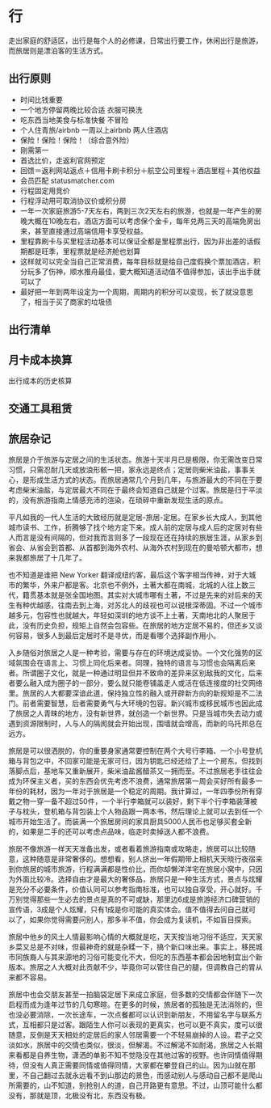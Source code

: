 # 行

走出家庭的舒适区，出行是每个人的必修课，日常出行要工作，休闲出行是旅游，而旅居则是漂泊客的生活方式。

## 出行原则

- 时间比钱重要
- 一个地方停留两晚比较合适 衣服可换洗
- 吃东西当地美食与标准快餐 不冒险
- 个人住青旅/airbnb 一周以上airbnb 两人住酒店
- 保险！保险！保险！（综合意外险）
- 刚需第一
- 首选比价，走返利官网预定
- 回馈＝返利网站返点＋信用卡刷卡积分＋航空公司里程＋酒店里程＋其他权益
- 会员匹配 statusmatcher.com
- 行程固定用竞价
- 行程浮动用可取消协议价或积分房
- 一年一次家庭旅游5-7天左右，两到三次2天左右的旅游，也就是一年产生的房晚大概在10晚左右，酒店方面可以考虑保个金卡，每年兑两三天的高端免房出来，甚至直接通过高端信用卡享受权益。
- 里程靠刷卡与买里程活动基本可以保证全都是里程票出行，因为非出差的话假期都是旺季，里程票就是经济舱也划算
- 这样就可以完全当自己正常消费，每年目标就是给自己度假换个票加酒店，积分玩多了伤神，顺水推舟最佳，要大概知道活动值不值得参加，该出手出手就可以了
- 最好把一年到两年设定为一个周期，周期内的积分可以变现，长了就没意思了，相当于买了商家的垃圾债

## 出行清单

## 月卡成本换算

出行成本的历史核算

## 交通工具租赁

## 旅居杂记

旅居是介于旅游与定居之间的生活状态。旅游十天半月已是极限，你无需改变日常习惯，只需忍耐几天或放浪形骸一把，家永远是终点；定居则柴米油盐，事事关心，是形成生活方式的状态。而旅居通常几个月到几年，与旅游最大的不同在于要考虑柴米油盐，与定居最大不同在于最终会知道自己就是个过客。旅居是归于平淡的，没有旅游指南上情感充沛的渲染，在琐碎中重新发现生活的原点。

平凡如我的一代人生活的大致经历就是定居-旅居-定居。在家乡长大成人，到其他城市读书、工作，折腾够了找个地方定下来。成人前的定居与成人后的定居对有些人而言是没有间隔的，但对我而言则多了一段现在还在持续的旅居生涯，从家乡到省会、从省会到首都、从首都到海外农村、从海外农村到现在的曼哈顿大都市，想来我都旅居了十几年了。

也不知道是谁把 New Yorker 翻译成纽约客，最后这个客字相当传神，对于大城市的繁华，外来户都是客。北京也不例外，土著大都在南城，北城的人往上数三代，籍贯基本就是张全国地图。其实对大城市哪有土著，不过是先来的对后来的天生有种优越感，往南去到上海，对苏北人的歧视也可以说根深蒂固。不过一个城市越多元，包容性也就越大，年轻如深圳的地方谈不上土著，天南地北的人聚居于此，没有历史负担，规矩上自然会包容些。在旅居的地方定居不易的，但还乡又谈何容易，很多人到最后定居时不是寻优，而是看哪个选择副作用小。

入乡随俗对旅居之人是一种考验，需要与存在的环境达成妥协。一个文化强势的区域氛围会在语言上、习惯上同化后来者。同理，独特的语言与习惯也会隔离后来者。所谓圈子文化，就是一种通过明显但并不致命的差异来区别敌我的文化，后来者要么融入成为圈子的一部分，要么就只能卷铺盖走人或活在低连接度的社交网络里。旅居的人大都要深谙此道，保持独立性的融入或开辟新方向的新规矩是不二法门。前者需要智慧，后者需要勇气与大环境的包容。新兴城市或移民城市也因此成了旅居之人青睐的地方，没有新世界，就创造一个新世界。只是当城市失去动力或遇到资源限制时，人与人的隔阂就会开始出现，围墙就会增高，而新的乌托邦总在远方。

旅居是可以很洒脱的，你的重要身家通常要控制在两个大号行李箱、一个小号登机箱与背包之中，不回家可能是无家可归，因为钥匙已经还给了上一个房东。但找到落脚点后，基地车又重新展开，柴米油盐酱醋茶又一拥而至。不过旅居老手往往会成为环保主义者，买的东西会优先考虑不浪费，通常旅居第一周会买好所有最多一年份的耗材，因为一年对于旅居是一个稳定的周期。我计算过，一年四季份所有穿戴之物一穿一备不超过50件，一个半行李箱就可以装好，剩下半个行李箱装薄被子与枕头，登机箱与背包装上个人物品跟一两本书，然后理论上就可以去到任一个城市开始生活了。而装满一个旅居房间的家具厨具5000人民币也足够买套全新的，如果是二手的还可以考虑点品味，临走时卖掉送人都不浪费。

旅居不像旅游一样天天准备出发，或者看着旅游指南或攻略走，旅居可以比较随意，这种随意是非常奢侈的。想想看，别人挤出一年假期带上相机天天晓行夜宿来到你旅居的城市旅游，行程满满都是性价比，而你却懒洋洋宅在旅居小窝中，只因为外面比较冷。选择自由才是最大的奢侈品，旅居只是一种生活方式，景点与炫耀是充分不必要条件，价值认同可以参考指南标准，也可以独自享受，开心就好。千万别觉得那些一生必去的景点是真的不可或缺，那里边6成是旅游经济口碑营销的宣传语，3成是个人炫耀，只有1成是你可能的真实体会。值不值得去问自己就可以了，如果你觉得需要问别人，那多半不值，你会成为复读机，不如盲目探索。

旅居中他乡的风土人情最影响心情的大概就是吃，天天按当地习俗不适应，天天家乡菜又总是不对味，但最神奇的就是杂糅一下，搞个新口味出来。事实上，移民城市同族裔人与其来源地的习俗可能变化不大，但吃的东西基本都会因地制宜出个新版本。旅居之人大概对此贡献不少，毕竟你可以管住自己的腿，但调教自己的胃从来都不容易。

旅居中也会交朋友甚至一拍脑袋定居下来成立家庭，但多数的交情都会伴随下一次启程而成为逢年过节的几句寒暄。在更多的时候，旅居者的孤独是无法消除的，但也没必要消除，一次长途车，一次点餐都可以认识到新朋友，不用留名字与联系方式，互相都只是过客。跟陌生人你可以表现的更真实，也可以更不真实，度可以很随意，反倒是天天相处的定居后的家人邻居需要一个不轻易崩掉的人设。君子之交淡如水，旅居中的交情也类似，很淡，但解渴。不过解渴不如耐渴，旅居之人长期来看都是自养生物，潇洒的单影不知不觉隐没在其他过客的视野。也许同情值得期待，但没有人真正需要同情或值得同情，大家都在攀登自己的山。因为山就在那里，不自己翻过去就永远看不到山那边的景色，而感动别人与感动自己都不是爬山所需要的，山不知道，别抢别人的道，自己开路更有意思。不过，山顶可能什么都没有，那就是顶，北极没有北，东西没有极。

